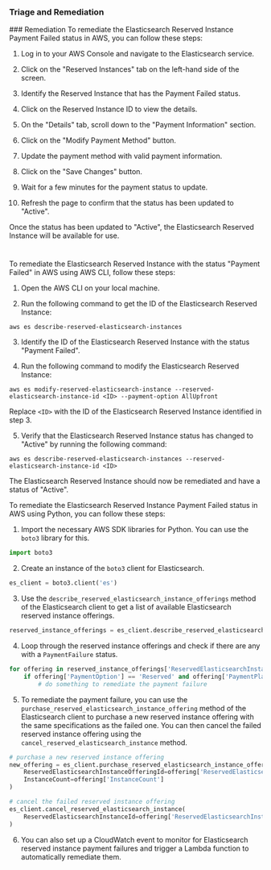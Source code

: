 
### Triage and Remediation
<Tabs>
<Tab title='Remediation'>
### Remediation

<AccordionGroup>
<Accordion title='Using Console' defaultOpen='true'>
To remediate the Elasticsearch Reserved Instance Payment Failed status in AWS, you can follow these steps:

1. Log in to your AWS Console and navigate to the Elasticsearch service.

2. Click on the "Reserved Instances" tab on the left-hand side of the screen.

3. Identify the Reserved Instance that has the Payment Failed status.

4. Click on the Reserved Instance ID to view the details.

5. On the "Details" tab, scroll down to the "Payment Information" section.

6. Click on the "Modify Payment Method" button.

7. Update the payment method with valid payment information.

8. Click on the "Save Changes" button.

9. Wait for a few minutes for the payment status to update.

10. Refresh the page to confirm that the status has been updated to "Active".

Once the status has been updated to "Active", the Elasticsearch Reserved Instance will be available for use.

#
</Accordion>

<Accordion title='Using CLI'>
To remediate the Elasticsearch Reserved Instance with the status "Payment Failed" in AWS using AWS CLI, follow these steps:

1. Open the AWS CLI on your local machine.

2. Run the following command to get the ID of the Elasticsearch Reserved Instance:

```
aws es describe-reserved-elasticsearch-instances
```

3. Identify the ID of the Elasticsearch Reserved Instance with the status "Payment Failed".

4. Run the following command to modify the Elasticsearch Reserved Instance:

```
aws es modify-reserved-elasticsearch-instance --reserved-elasticsearch-instance-id <ID> --payment-option AllUpfront
```

Replace `<ID>` with the ID of the Elasticsearch Reserved Instance identified in step 3.

5. Verify that the Elasticsearch Reserved Instance status has changed to "Active" by running the following command:

```
aws es describe-reserved-elasticsearch-instances --reserved-elasticsearch-instance-id <ID>
```

The Elasticsearch Reserved Instance should now be remediated and have a status of "Active".
</Accordion>

<Accordion title='Using Python'>
To remediate the Elasticsearch Reserved Instance Payment Failed status in AWS using Python, you can follow these steps:

1. Import the necessary AWS SDK libraries for Python. You can use the `boto3` library for this.

```python
import boto3
```

2. Create an instance of the `boto3` client for Elasticsearch.

```python
es_client = boto3.client('es')
```

3. Use the `describe_reserved_elasticsearch_instance_offerings` method of the Elasticsearch client to get a list of available Elasticsearch reserved instance offerings.

```python
reserved_instance_offerings = es_client.describe_reserved_elasticsearch_instance_offerings()
```

4. Loop through the reserved instance offerings and check if there are any with a `PaymentFailure` status.

```python
for offering in reserved_instance_offerings['ReservedElasticsearchInstanceOfferings']:
    if offering['PaymentOption'] == 'Reserved' and offering['PaymentPlan'] == 'AllUpfront' and offering['State'] == 'payment-failed':
        # do something to remediate the payment failure
```

5. To remediate the payment failure, you can use the `purchase_reserved_elasticsearch_instance_offering` method of the Elasticsearch client to purchase a new reserved instance offering with the same specifications as the failed one. You can then cancel the failed reserved instance offering using the `cancel_reserved_elasticsearch_instance` method.

```python
# purchase a new reserved instance offering
new_offering = es_client.purchase_reserved_elasticsearch_instance_offering(
    ReservedElasticsearchInstanceOfferingId=offering['ReservedElasticsearchInstanceOfferingId'],
    InstanceCount=offering['InstanceCount']
)

# cancel the failed reserved instance offering
es_client.cancel_reserved_elasticsearch_instance(
    ReservedElasticsearchInstanceId=offering['ReservedElasticsearchInstanceId']
)
```

6. You can also set up a CloudWatch event to monitor for Elasticsearch reserved instance payment failures and trigger a Lambda function to automatically remediate them.
</Accordion>

</AccordionGroup>
</Tab>
</Tabs>

